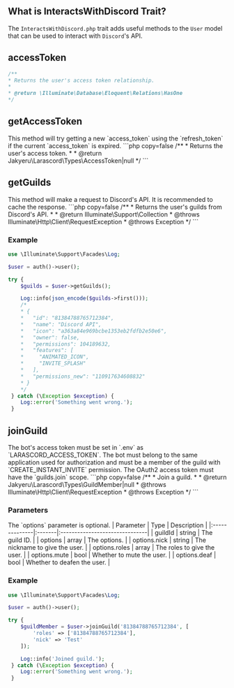 
## What is InteractsWithDiscord Trait?
The `InteractsWithDiscord.php` trait adds useful methods to the `User` model that can be used to interact with `Discord`'s API.

## accessToken
```php copy=false
/**
* Returns the user's access token relationship.
*
* @return \Illuminate\Database\Eloquent\Relations\HasOne
*/
```

## getAccessToken
<Callout type="info">
    This method will try getting a new `access_token` using the `refresh_token` if the current `access_token` is expired.
</Callout>
```php copy=false
/**
* Returns the user's access token.
*
* @return Jakyeru\Larascord\Types\AccessToken|null
*/
```

## getGuilds
<Callout type="warning">
    This method will make a request to Discord's API. It is recommended to cache the response.
</Callout>
```php copy=false
/**
* Returns the user's guilds from Discord's API.
*
* @return Illuminate\Support\Collection
* @throws Illuminate\Http\Client\RequestException
* @throws Exception
*/
```

### Example
```php showLineNumbers
use \Illuminate\Support\Facades\Log;

$user = auth()->user();

try {
    $guilds = $user->getGuilds();

    Log::info(json_encode($guilds->first()));
    /*
    * {
    *   "id": "81384788765712384",
    *   "name": "Discord API",
    *   "icon": "a363a84e969bcbe1353eb2fdfb2e50e6",
    *   "owner": false,
    *   "permissions": 104189632,
    *   "features": [
    *     "ANIMATED_ICON",
    *     "INVITE_SPLASH"
    *   ],
    *   "permissions_new": "110917634608832"
    * }
    */
 } catch (\Exception $exception) {
    Log::error('Something went wrong.');
 }
```

## joinGuild
<Callout type="warning">
    The bot's access token must be set in `.env` as `LARASCORD_ACCESS_TOKEN`.
</Callout>
<Callout type="info">
    The bot must belong to the same application used for authorization and must be a member of the guild with `CREATE_INSTANT_INVITE` permission.
</Callout>
<Callout type="info">
    The OAuth2 access token must have the `guilds.join` scope.
</Callout>
```php copy=false
/**
* Join a guild.
*
* @return Jakyeru\Larascord\Types\GuildMember|null
* @throws Illuminate\Http\Client\RequestException
* @throws Exception
*/
```

### Parameters
<Callout type="info">
    The `options` parameter is optional.
</Callout>
| Parameter     | Type   | Description                    |
|:--------------|:-------|:-------------------------------|
| guildId       | string | The guild ID.                  |
| options       | array  | The options.                   |
| options.nick  | string | The nickname to give the user. |
| options.roles | array  | The roles to give the user.    |
| options.mute  | bool   | Whether to mute the user.      |
| options.deaf  | bool   | Whether to deafen the user.    |

### Example
```php showLineNumbers
use \Illuminate\Support\Facades\Log;

$user = auth()->user();

try {
    $guildMember = $user->joinGuild('81384788765712384', [
        'roles' => ['81384788765712384'],
        'nick' => 'Test'
    ]);

    Log::info('Joined guild.');
 } catch (\Exception $exception) {
    Log::error('Something went wrong.');
 }
```